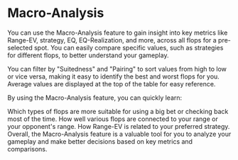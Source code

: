 
# Macro-Analysis

You can use the Macro-Analysis feature to gain insight into key metrics like Range-EV, strategy, EQ, EQ-Realization, and more, across all flops for a pre-selected spot. You can easily compare specific values, such as strategies for different flops, to better understand your gameplay.

<MacroAnalysis />

You can filter by "Suitedness" and "Pairing" to sort values from high to low or vice versa, making it easy to identify the best and worst flops for you. Average values are displayed at the top of the table for easy reference.

By using the Macro-Analysis feature, you can quickly learn:

Which types of flops are more suitable for using a big bet or checking back most of the time.
How well various flops are connected to your range or your opponent's range.
How Range-EV is related to your preferred strategy.
Overall, the Macro-Analysis feature is a valuable tool for you to analyze your gameplay and make better decisions based on key metrics and comparisons.
